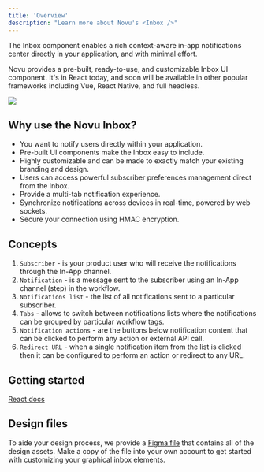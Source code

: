 ```yaml
---
title: 'Overview'
description: "Learn more about Novu's <Inbox />"
---
```


The Inbox component enables a rich context-aware in-app notifications center directly in your application, and with minimal effort.

Novu provides a pre-built, ready-to-use, and customizable Inbox UI component. It's in React today, and soon will be available in other popular frameworks including Vue, React Native, and full headless.

<Frame caption="Fully functional and customizable React Inbox component">
  <img src="/images/inbox.png" />
</Frame>

## Why use the Novu Inbox?

- You want to notify users directly within your application.
- Pre-built UI components make the Inbox easy to include.
- Highly customizable and can be made to exactly match your existing branding and design.
- Users can access powerful subscriber preferences management direct from the Inbox.
- Provide a multi-tab notification experience.
- Synchronize notifications across devices in real-time, powered by web sockets.
- Secure your connection using HMAC encryption.

## Concepts

1. `Subscriber` - is your product user who will receive the notifications through the In-App channel.
2. `Notification` - is a message sent to the subscriber using an In-App channel (step) in the workflow.
3. `Notifications list` - the list of all notifications sent to a particular subscriber.
4. `Tabs` - allows to switch between notifications lists where the notifications can be grouped by particular workflow tags.
5. `Notification actions` - are the buttons below notification content that can be clicked to perform any action or external API call.
6. `Redirect URL` - when a single notification item from the list is clicked then it can be configured to perform an action or redirect to any URL.

## Getting started

[React docs](/inbox/react/get-started)

## Design files

To aide your design process, we provide a [Figma file](https://www.figma.com/design/0FIyK1FshxvMeYtJL5xsAa/External-Inbox-Design-File?node-id=2-4268&t=AEcemYHcITm8XDVR-0) that contains all of the design assets. Make a copy of the file into your own account to get started with customizing your graphical inbox elements.